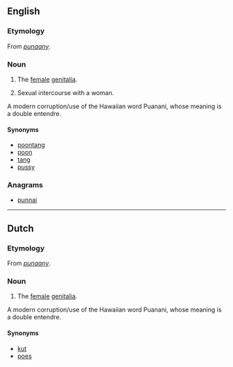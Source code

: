 ==English==

===Etymology===
From {{etyl|jam}} ''[[punaany]]''.

===Noun===
{{en-noun}}

# {{slang}} The [[female]] [[genitalia]].
# Sexual intercourse with a woman.
A modern corruption/use of the Hawaiian word Puanani, whose meaning is a double entendre.
====Synonyms====
* [[poontang]]
* [[poon]]
* [[tang]]
* [[pussy]]

===Anagrams===
* [[punnai#English|punnai]]

----

==Dutch==

===Etymology===
From {{etyl|jam|nl}} ''[[punaany]]''.

===Noun===
{{nl-noun|g}}

# {{slang}} The [[female]] [[genitalia]].
A modern corruption/use of the Hawaiian word Puanani, whose meaning is a double entendre.
====Synonyms====
* [[kut]]
* [[poes]]